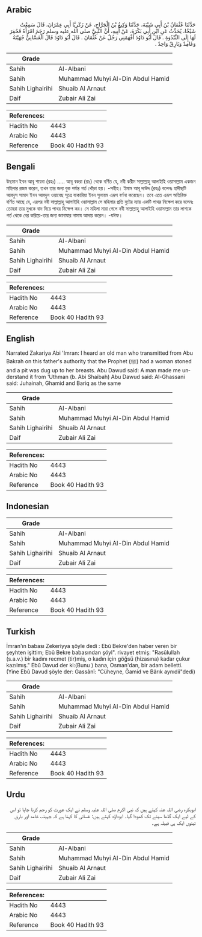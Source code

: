 ## Arabic


<div dir="rtl" lang="ar" style={{fontSize:'larger',backgroundColor:'#f8f9fa',padding:20}}>
حَدَّثَنَا عُثْمَانُ بْنُ أَبِي شَيْبَةَ، حَدَّثَنَا وَكِيعُ بْنُ الْجَرَّاحِ، عَنْ زَكَرِيَّا أَبِي عِمْرَانَ، قَالَ سَمِعْتُ شَيْخًا، يُحَدِّثُ عَنِ ابْنِ أَبِي بَكْرَةَ، عَنْ أَبِيهِ، أَنَّ النَّبِيَّ صلى الله عليه وسلم رَجَمَ امْرَأَةً فَحُفِرَ لَهَا إِلَى الثَّنْدُوَةِ ‏.‏ قَالَ أَبُو دَاوُدَ أَفْهَمَنِي رَجُلٌ عَنْ عُثْمَانَ ‏.‏ قَالَ أَبُو دَاوُدَ قَالَ الْغَسَّانِيُّ جُهَيْنَةُ وَغَامِدٌ وَبَارِقٌ وَاحِدٌ ‏.‏
</div>
<div style={{backgroundColor:'#f8f9fa',padding:20, marginBottom: 10}}><table> <thead> <tr> <th>Grade</th> <th></th> </tr> </thead> <tbody> <tr><td>Sahih</td><td>Al-Albani</td></tr><tr><td>Sahih</td><td>Muhammad Muhyi Al-Din Abdul Hamid</td></tr><tr><td>Sahih Lighairihi</td><td>Shuaib Al Arnaut</td></tr><tr><td>Daif</td><td>Zubair Ali Zai</td></tr></tbody></table><table> <thead> <tr> <th>References:</th> <th></th> </tr> </thead> <tbody><tr><td>Hadith No</td><td>4443</td></tr><tr><td>Arabic No</td><td>4443</td></tr><tr><td>Reference</td><td>Book 40 Hadith 93</td></tr></tbody></table></div>

## Bengali


<div dir="ltr" lang="bn" style={{fontSize:'larger',backgroundColor:'#f8f9fa',padding:20}}>
উছমান ইবন আবূ শায়বা (রহঃ) ..... আবূ বকরা (রাঃ) থেকে বর্ণিত যে, নবী করীম সাল্লাল্লাহু আলাইহি ওয়াসাল্লাম একজন মহিলার রজম করেন, তখন তার জন্য বুক পর্যন্ত গর্ত খোঁড়া হয়। -সহীহ। ইমাম আবূ দাউদ (রহঃ) বলেনঃ হাদীছটি আবদুস সামাদ ইবন আবদুল ওয়াবেছ সূত্রে যাকারিয়া ইবন সুলায়ম এরূপ বর্ণনা করেছেন। তবে এতে এরূপ অতিরিক্ত বর্ণিত আছে যে, এরপর নবী সাল্লাল্লাহু আলাইহি ওয়াসাল্লাম সে মহিলার প্রতি বুটের ন্যায় একটি পাথর নিক্ষেপ করে বলেনঃ তোমরা তার মুখকে বাদ দিয়ে পাথর নিক্ষেপ কর। সে মহিলা মারা গেলে নবী সাল্লাল্লাহু আলাইহি ওয়াসাল্লাম তার লাশকে গর্ত থেকে বের করিয়ে-তার জন্য জানাযার নামায আদায় করেন। -যঈফ।
</div>
<div style={{backgroundColor:'#f8f9fa',padding:20, marginBottom: 10}}><table> <thead> <tr> <th>Grade</th> <th></th> </tr> </thead> <tbody> <tr><td>Sahih</td><td>Al-Albani</td></tr><tr><td>Sahih</td><td>Muhammad Muhyi Al-Din Abdul Hamid</td></tr><tr><td>Sahih Lighairihi</td><td>Shuaib Al Arnaut</td></tr><tr><td>Daif</td><td>Zubair Ali Zai</td></tr></tbody></table><table> <thead> <tr> <th>References:</th> <th></th> </tr> </thead> <tbody><tr><td>Hadith No</td><td>4443</td></tr><tr><td>Arabic No</td><td>4443</td></tr><tr><td>Reference</td><td>Book 40 Hadith 93</td></tr></tbody></table></div>

## English


<div dir="ltr" lang="en" style={{fontSize:'larger',backgroundColor:'#f8f9fa',padding:20}}>
Narrated Zakariya Abi 'Imran: I heard an old man who transmitted from Abu Bakrah on this father's authority that the Prophet (ﷺ) had a woman stoned and a pit was dug up to her breasts. Abu Dawud said: A man made me understand it from 'Uthman (b. Abi Shaibah) Abu Dawud said: Al-Ghassani said: Juhainah, Ghamid and Bariq as the same
</div>
<div style={{backgroundColor:'#f8f9fa',padding:20, marginBottom: 10}}><table> <thead> <tr> <th>Grade</th> <th></th> </tr> </thead> <tbody> <tr><td>Sahih</td><td>Al-Albani</td></tr><tr><td>Sahih</td><td>Muhammad Muhyi Al-Din Abdul Hamid</td></tr><tr><td>Sahih Lighairihi</td><td>Shuaib Al Arnaut</td></tr><tr><td>Daif</td><td>Zubair Ali Zai</td></tr></tbody></table><table> <thead> <tr> <th>References:</th> <th></th> </tr> </thead> <tbody><tr><td>Hadith No</td><td>4443</td></tr><tr><td>Arabic No</td><td>4443</td></tr><tr><td>Reference</td><td>Book 40 Hadith 93</td></tr></tbody></table></div>

## Indonesian


<div dir="ltr" lang="id" style={{fontSize:'larger',backgroundColor:'#f8f9fa',padding:20}}>

</div>
<div style={{backgroundColor:'#f8f9fa',padding:20, marginBottom: 10}}><table> <thead> <tr> <th>Grade</th> <th></th> </tr> </thead> <tbody> <tr><td>Sahih</td><td>Al-Albani</td></tr><tr><td>Sahih</td><td>Muhammad Muhyi Al-Din Abdul Hamid</td></tr><tr><td>Sahih Lighairihi</td><td>Shuaib Al Arnaut</td></tr><tr><td>Daif</td><td>Zubair Ali Zai</td></tr></tbody></table><table> <thead> <tr> <th>References:</th> <th></th> </tr> </thead> <tbody><tr><td>Hadith No</td><td>4443</td></tr><tr><td>Arabic No</td><td>4443</td></tr><tr><td>Reference</td><td>Book 40 Hadith 93</td></tr></tbody></table></div>

## Turkish


<div dir="ltr" lang="tr" style={{fontSize:'larger',backgroundColor:'#f8f9fa',padding:20}}>
İmran'ın babası Zekeriyya şöyle dedi : Ebû Bekre'den haber veren bir şeyhten işittim; Ebû Bekre babasından şöyl". rivayet etmiş: "Rasûlullah (s.a.v.) bir kadını recmet (tir)miş, o kadın için göğsü (hizasına) kadar çukur kazılmış." Ebû Davud der ki:(Bunu ) bana, Osman'dan, bir adam belletti. (Yine Ebû Davud şöyle der: Gassânî: "Cüheyne, Ğamid ve Bârık aynıdii"dedi)
</div>
<div style={{backgroundColor:'#f8f9fa',padding:20, marginBottom: 10}}><table> <thead> <tr> <th>Grade</th> <th></th> </tr> </thead> <tbody> <tr><td>Sahih</td><td>Al-Albani</td></tr><tr><td>Sahih</td><td>Muhammad Muhyi Al-Din Abdul Hamid</td></tr><tr><td>Sahih Lighairihi</td><td>Shuaib Al Arnaut</td></tr><tr><td>Daif</td><td>Zubair Ali Zai</td></tr></tbody></table><table> <thead> <tr> <th>References:</th> <th></th> </tr> </thead> <tbody><tr><td>Hadith No</td><td>4443</td></tr><tr><td>Arabic No</td><td>4443</td></tr><tr><td>Reference</td><td>Book 40 Hadith 93</td></tr></tbody></table></div>

## Urdu


<div dir="rtl" lang="ur" style={{fontSize:'larger',backgroundColor:'#f8f9fa',padding:20}}>
ابوبکرہ رضی اللہ عنہ کہتے ہیں کہ نبی اکرم صلی اللہ علیہ وسلم نے ایک عورت کو رجم کرنا چاہا تو اس کے لیے ایک گڈھا سینے تک کھودا گیا۔ ابوداؤد کہتے ہیں: غسانی کا کہنا ہے کہ جہینہ، غامد اور بارق تینوں ایک ہی قبیلہ ہے۔
</div>
<div style={{backgroundColor:'#f8f9fa',padding:20, marginBottom: 10}}><table> <thead> <tr> <th>Grade</th> <th></th> </tr> </thead> <tbody> <tr><td>Sahih</td><td>Al-Albani</td></tr><tr><td>Sahih</td><td>Muhammad Muhyi Al-Din Abdul Hamid</td></tr><tr><td>Sahih Lighairihi</td><td>Shuaib Al Arnaut</td></tr><tr><td>Daif</td><td>Zubair Ali Zai</td></tr></tbody></table><table> <thead> <tr> <th>References:</th> <th></th> </tr> </thead> <tbody><tr><td>Hadith No</td><td>4443</td></tr><tr><td>Arabic No</td><td>4443</td></tr><tr><td>Reference</td><td>Book 40 Hadith 93</td></tr></tbody></table></div>